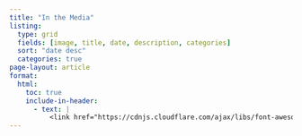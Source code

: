 ```yaml
---
title: "In the Media"
listing:
  type: grid
  fields: [image, title, date, description, categories]
  sort: "date desc"
  categories: true
page-layout: article
format:
  html:
    toc: true
    include-in-header:
      - text: |
          <link href="https://cdnjs.cloudflare.com/ajax/libs/font-awesome/5.15.4/css/all.min.css" rel="stylesheet">
---
```

<p id="last-updated" style="font-style: italic; font-size: 0.9em;"></p>
 
<script>
  const today = new Date();
  document.getElementById("last-updated").innerText = 
    `Last updated: ${today.toLocaleDateString('en-US', { year: 'numeric', month: 'long', day: 'numeric' })}`;
</script> 



